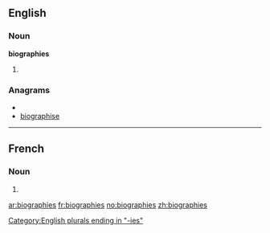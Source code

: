 ==English==

===Noun===
'''biographies'''

# {{plural of|[[biography]]}}

===Anagrams===
* {{alphagram|abeghiioprs}}
* [[biographise#English|biographise]]


[[Category:English plurals ending in "-ies"]]

----

==French==

===Noun===
{{infl|fr|plural}} {{f|p}}

# {{plural of|biographie|lang=French}}

[[ar:biographies]]
[[fr:biographies]]
[[no:biographies]]
[[zh:biographies]]